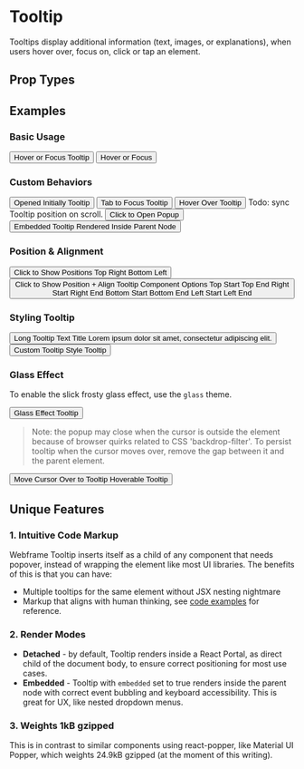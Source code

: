 
# Tooltip

Tooltips display additional information (text, images, or explanations), when users hover over, focus on, click or tap an element.

## Prop Types

<PropsTable component={Tooltip} />

## Examples

### Basic Usage

<CodeExample desc='Default Tooltip'>
  <Button>
    <Text>Hover or Focus</Text>
    <Tooltip>Tooltip</Tooltip>
  </Button>
</CodeExample>

<CodeExample desc='As `tooltip` property of `Button`'>
  <Button tooltip='Tooltip'>
    <Text>Hover or Focus</Text>
  </Button>
</CodeExample>

### Custom Behaviors

<CodeExample desc='Show Tooltip initially'>
  <Button>
    <Text>Opened Initially</Text>
    <Tooltip open>Tooltip</Tooltip>
  </Button>
</CodeExample>

<CodeExample desc='Appear on element `focus` only'>
  <Button>
    <Text>Tab to Focus</Text>
    <Tooltip on='focus'>Tooltip</Tooltip>
  </Button>
</CodeExample>

<CodeExample desc='Appear on element `hover` only'>
  <Button>
    <Text>Hover Over</Text>
    <Tooltip on='hover'>Tooltip</Tooltip>
  </Button>
</CodeExample>

<Callout emoji="🚨">
  Todo: sync Tooltip position on scroll.
</Callout>

<CodeExample desc='Open or close popup on `click`'>
  <Button>
    <Text>Click to Open</Text>
    <Tooltip on='click'>Popup</Tooltip>
  </Button>
</CodeExample>

<CodeExample desc='Render Tooltip inside parent node'>
  <Button>
    <Text>Embedded Tooltip</Text>
    <Tooltip embedded on='click'>Rendered Inside Parent Node</Tooltip>
  </Button>
</CodeExample>

### Position & Alignment

<CodeExample desc='Tooltip Position'>
  <Button>
    <Text>Click to Show Positions</Text>
    <Tooltip on='click' position='top'>Top</Tooltip>
    <Tooltip on='click' position='right'>Right</Tooltip>
    <Tooltip on='click' position='bottom'>Bottom</Tooltip>
    <Tooltip on='click' position='left'>Left</Tooltip>
  </Button>
</CodeExample>

<CodeExample desc='Aligning within Position'>
  <Button>
    <View>
      <Text className='padding'>Click to Show Position + Align</Text>
      <Text className='padding'>Tooltip Component Options</Text>
    </View>
    <Tooltip on='click' position='top' align='start'>Top Start</Tooltip>
    <Tooltip on='click' position='top' align='end'>Top End</Tooltip>
    <Tooltip on='click' position='right' align='start'>Right Start</Tooltip>
    <Tooltip on='click' position='right' align='end'>Right End</Tooltip>
    <Tooltip on='click' position='bottom' align='start'>Bottom Start</Tooltip>
    <Tooltip on='click' position='bottom' align='end'>Bottom End</Tooltip>
    <Tooltip on='click' position='left' align='start'>Left Start</Tooltip>
    <Tooltip on='click' position='left' align='end'>Left End</Tooltip>
  </Button>
</CodeExample>

### Styling Tooltip

<CodeExample desc='Tooltip adopts to content size by default'>
  <Button>
    <Text>Long Tooltip Text</Text>
    <Tooltip on={['click', 'hover', 'focus']}>
      <Text className='bold'>Title</Text>
      <Text className='p'>Lorem ipsum dolor sit amet, consectetur adipiscing elit.</Text>
    </Tooltip>
  </Button>
</CodeExample>

<CodeExample desc='Customize Tooltip with `className` or `style`'>
  <Button>
    <Text>Custom Tooltip Style</Text>
    <Tooltip className='bg-primary'
             style={{color: 'white'}}
             on={['click', 'hover', 'focus']}>Tooltip</Tooltip>
  </Button>
</CodeExample>

### Glass Effect

To enable the slick frosty glass effect, use the `glass` theme.

<CodeExample>
  <Button>
    <Text>Glass Effect</Text>
    <Tooltip theme='glass' on={['click', 'hover', 'focus']}>Tooltip</Tooltip>
  </Button>
</CodeExample>

> Note: the popup may close when the cursor is outside the element because of browser quirks related to CSS 'backdrop-filter'. To persist tooltip when the cursor moves over, remove the gap between it and the parent element.

<CodeExample desc='Hoverable Glass Theme Tooltip'>
  <Button>
    <Text>Move Cursor Over to Tooltip</Text>
    <Tooltip theme='glass' on={['click', 'hover', 'focus']} style={{margin: 0}}>Hoverable Tooltip</Tooltip>
  </Button>
</CodeExample>

## Unique Features

### 1. Intuitive Code Markup

Webframe Tooltip inserts itself as a child of any component that needs popover, instead of wrapping the element like most UI libraries. The benefits of this is that you can have:
- Multiple tooltips for the same element without JSX nesting nightmare
- Markup that aligns with human thinking, see [code examples](#examples) for reference.

### 2. Render Modes

- **Detached** - by default, Tooltip renders inside a React Portal, as direct child of the document body, to ensure correct positioning for most use cases.
- **Embedded** - Tooltip with `embedded`  set to true renders inside the parent node with correct event bubbling and keyboard accessibility. This is great for UX, like nested dropdown menus.

### 3. Weights 1kB gzipped

This is in contrast to similar components using react-popper, like Material UI Popper, which weights 24.9kB gzipped (at the moment of this writing).
